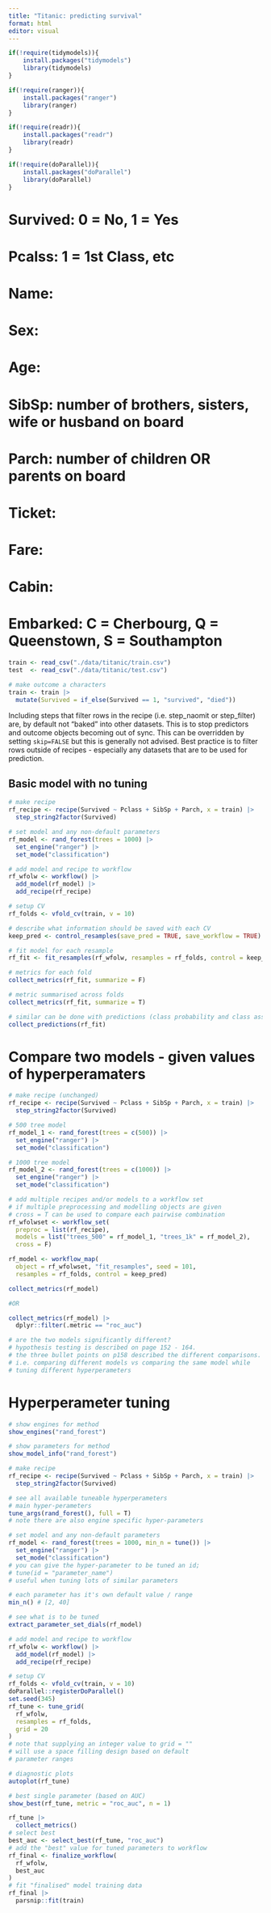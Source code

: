```yaml
---
title: "Titanic: predicting survival"
format: html
editor: visual
---
```


```r
if(!require(tidymodels)){
    install.packages("tidymodels")
    library(tidymodels)
}

if(!require(ranger)){
    install.packages("ranger")
    library(ranger)
}

if(!require(readr)){
    install.packages("readr")
    library(readr)
}

if(!require(doParallel)){
    install.packages("doParallel")
    library(doParallel)
}
```

# Survived: 0 = No, 1 = Yes

# Pcalss: 1 = 1st Class, etc

# Name:

# Sex:

# Age:

# SibSp: number of brothers, sisters, wife or husband on board

# Parch: number of children OR parents on board

# Ticket:

# Fare:

# Cabin:

# Embarked: C = Cherbourg, Q = Queenstown, S = Southampton

```r
train <- read_csv("./data/titanic/train.csv")
test  <- read_csv("./data/titanic/test.csv")

# make outcome a characters 
train <- train |>
  mutate(Survived = if_else(Survived == 1, "survived", "died"))
```

Including steps that filter rows in the recipe (i.e. step_naomit or step_filter) are, by default not "baked" into other datasets. This is to stop predictors and outcome objects becoming out of sync. This can be overridden by setting `skip=FALSE` but this is generally not advised. Best practice is to filter rows outside of recipes - especially any datasets that are to be used for prediction.

## Basic model with no tuning

```r
# make recipe 
rf_recipe <- recipe(Survived ~ Pclass + SibSp + Parch, x = train) |>
  step_string2factor(Survived)

# set model and any non-default parameters
rf_model <- rand_forest(trees = 1000) |>
  set_engine("ranger") |>
  set_mode("classification")

# add model and recipe to workflow
rf_wfolw <- workflow() |>
  add_model(rf_model) |>
  add_recipe(rf_recipe)

# setup CV
rf_folds <- vfold_cv(train, v = 10)

# describe what information should be saved with each CV
keep_pred <- control_resamples(save_pred = TRUE, save_workflow = TRUE)

# fit model for each resample
rf_fit <- fit_resamples(rf_wfolw, resamples = rf_folds, control = keep_pred)

# metrics for each fold
collect_metrics(rf_fit, summarize = F)

# metric summarised across folds
collect_metrics(rf_fit, summarize = T)

# similar can be done with predictions (class probability and class assignment)
collect_predictions(rf_fit)
```

# Compare two models - given values of hyperperamaters

```r
# make recipe (unchanged) 
rf_recipe <- recipe(Survived ~ Pclass + SibSp + Parch, x = train) |>
  step_string2factor(Survived)

# 500 tree model
rf_model_1 <- rand_forest(trees = c(500)) |>
  set_engine("ranger") |>
  set_mode("classification")

# 1000 tree model
rf_model_2 <- rand_forest(trees = c(1000)) |>
  set_engine("ranger") |>
  set_mode("classification")

# add multiple recipes and/or models to a workflow set
# if multiple preprocessing and modelling objects are given
# cross = T can be used to compare each pairwise combination
rf_wfolwset <- workflow_set(
  preproc = list(rf_recipe), 
  models = list("trees_500" = rf_model_1, "trees_1k" = rf_model_2),
  cross = F)

rf_model <- workflow_map(
  object = rf_wfolwset, "fit_resamples", seed = 101, 
  resamples = rf_folds, control = keep_pred)

collect_metrics(rf_model)

#OR

collect_metrics(rf_model) |>
  dplyr::filter(.metric == "roc_auc")

# are the two models significantly different?
# hypothesis testing is described on page 152 - 164.
# the three bullet points on p158 described the different comparisons.
# i.e. comparing different models vs comparing the same model while
# tuning different hyperperameters

```

# Hyperperameter tuning
```r
# show engines for method
show_engines("rand_forest")

# show parameters for method
show_model_info("rand_forest")

# make recipe 
rf_recipe <- recipe(Survived ~ Pclass + SibSp + Parch, x = train) |>
  step_string2factor(Survived)

# see all available tuneable hyperperameters
# main hyper-perameters 
tune_args(rand_forest(), full = T)
# note there are also engine specific hyper-parameters

# set model and any non-default parameters
rf_model <- rand_forest(trees = 1000, min_n = tune()) |>
  set_engine("ranger") |>
  set_mode("classification")
# you can give the hyper-parameter to be tuned an id;
# tune(id = "parameter_name")
# useful when tuning lots of similar parameters

# each parameter has it's own default value / range
min_n() # [2, 40]

# see what is to be tuned
extract_parameter_set_dials(rf_model)

# add model and recipe to workflow
rf_wfolw <- workflow() |>
  add_model(rf_model) |>
  add_recipe(rf_recipe)

# setup CV
rf_folds <- vfold_cv(train, v = 10)
doParallel::registerDoParallel()
set.seed(345)
rf_tune <- tune_grid(
  rf_wfolw,
  resamples = rf_folds,
  grid = 20 
)
# note that supplying an integer value to grid = ""
# will use a space filling design based on default
# parameter ranges

# diagnostic plots
autoplot(rf_tune)

# best single parameter (based on AUC)
show_best(rf_tune, metric = "roc_auc", n = 1)

rf_tune |>
  collect_metrics()
# select best
best_auc <- select_best(rf_tune, "roc_auc")
# add the "best" value for tuned parameters to workflow
rf_final <- finalize_workflow(
  rf_wfolw,
  best_auc
)
# fit "finalised" model training data
rf_final |>
  parsnip::fit(train)
```